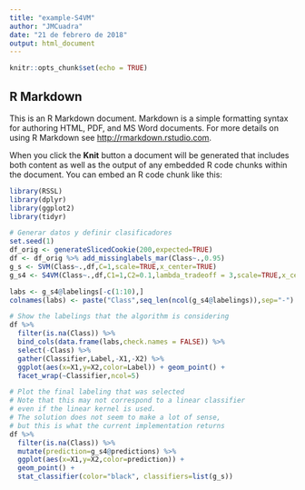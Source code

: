 ```yaml
---
title: "example-S4VM"
author: "JMCuadra"
date: "21 de febrero de 2018"
output: html_document
---
```


```r
knitr::opts_chunk$set(echo = TRUE)
```

## R Markdown

This is an R Markdown document. Markdown is a simple formatting syntax for authoring HTML, PDF, and MS Word documents. For more details on using R Markdown see <http://rmarkdown.rstudio.com>.

When you click the **Knit** button a document will be generated that includes both content as well as the output of any embedded R code chunks within the document. You can embed an R code chunk like this:

```r
library(RSSL)
library(dplyr)
library(ggplot2)
library(tidyr)
```
```r
# Generar datos y definir clasificadores
set.seed(1)
df_orig <- generateSlicedCookie(200,expected=TRUE)
df <- df_orig %>% add_missinglabels_mar(Class~.,0.95)
g_s <- SVM(Class~.,df,C=1,scale=TRUE,x_center=TRUE)
g_s4 <- S4VM(Class~.,df,C1=1,C2=0.1,lambda_tradeoff = 3,scale=TRUE,x_center=TRUE)

labs <- g_s4@labelings[-c(1:10),]
colnames(labs) <- paste("Class",seq_len(ncol(g_s4@labelings)),sep="-")
```
```r
# Show the labelings that the algorithm is considering
df %>%
  filter(is.na(Class)) %>% 
  bind_cols(data.frame(labs,check.names = FALSE)) %>% 
  select(-Class) %>% 
  gather(Classifier,Label,-X1,-X2) %>% 
  ggplot(aes(x=X1,y=X2,color=Label)) + geom_point() +
  facet_wrap(~Classifier,ncol=5)
```
```r
# Plot the final labeling that was selected
# Note that this may not correspond to a linear classifier
# even if the linear kernel is used.
# The solution does not seem to make a lot of sense,
# but this is what the current implementation returns
df %>% 
  filter(is.na(Class)) %>% 
  mutate(prediction=g_s4@predictions) %>% 
  ggplot(aes(x=X1,y=X2,color=prediction)) +
  geom_point() +
  stat_classifier(color="black", classifiers=list(g_s))
```


